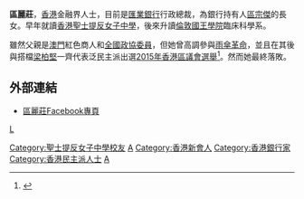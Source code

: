 {{multiple issues|
{{expand|time=2016-12-11T14:19:55+00:00}}
{{refimprove|time=2016-12-11T14:19:55+00:00}}

}}
'''區麗莊'''{{BD|1976年|}}，[[香港|香港]]金融界人士，目前是[[匯業銀行|匯業銀行]]行政總裁，為銀行持有人[[區宗傑|區宗傑]]的長女。早年就讀[[香港|香港]][[聖士提反女子中學|聖士提反女子中學]]，後來升讀[[倫敦國王學院|倫敦國王學院]]臨床科學系。

雖然父親是[[澳門|澳門]]紅色商人和[[全國政協委員|全國政協委員]]，但她曾高調參與[[雨傘革命|雨傘革命]]，並且在其後與搭檔[[梁柏堅|梁柏堅]]一齊代表泛民主派出選[[2015年香港區議會選舉|2015年香港區議會選舉]]<ref>{{Cite web |url=http://hk.apple.nextmedia.com/realtime/news/20151114/54427706 |title=存档副本 |accessdate=2016-12-11 |archive-date=2016-12-20 |archive-url=https://web.archive.org/web/20161220122427/http://hk.apple.nextmedia.com/realtime/news/20151114/54427706 |dead-url=no }}</ref>。然而她最終落敗。

{{stub}}

==外部連結==
*[https://www.facebook.com/aulaichong/ 區麗莊Facebook專頁]
[[Category:聖士提反女子中學校友|Category:聖士提反女子中學校友]]
[[Category:倫敦國王學院校友|A]]
[[Category:香港新會人|Category:香港新會人]]
[[Category:香港銀行家|Category:香港銀行家]]
[[Category:香港民主派人士|Category:香港民主派人士]]
[[Category:香港專欄作家|A]]
[[category:區姓|L]]